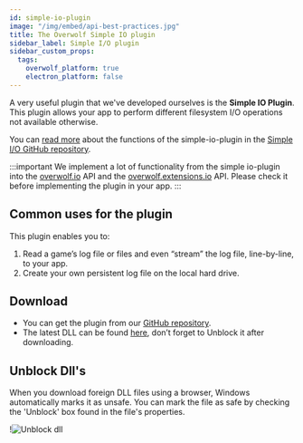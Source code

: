 ```yaml
---
id: simple-io-plugin
image: "/img/embed/api-best-practices.jpg"
title: The Overwolf Simple IO plugin
sidebar_label: Simple I/O plugin
sidebar_custom_props:
  tags:
    overwolf_platform: true
    electron_platform: false
---
```



A very useful plugin that we've developed ourselves is the **Simple IO Plugin**. This plugin allows your app to perform different filesystem I/O operations not available otherwise.

You can [read  more](https://github.com/overwolf/overwolf-plugins/blob/master/plugins/simple-io-plugin/README.md) about the functions of the simple-io-plugin in the [Simple I/O GitHub repository](https://github.com/overwolf/overwolf-plugins/tree/master/plugins/simple-io-plugin).

:::important
We implement a lot of functionality from the simple io-plugin into the [overwolf.io](/api/io) API and the [overwolf.extensions.io](/api/extensions/io) API. Please check it before implementing the plugin in your app.
:::

## Common uses for the plugin

This plugin enables you to:

1. Read a game’s log file or files and even “stream” the log file, line-by-line, to your app.
2. Create your own persistent log file on the local hard drive.

## Download

* You can get the plugin from our [GitHub repository](https://github.com/overwolf/overwolf-plugins/tree/master/plugins/simple-io-plugin).
* The latest DLL can be found [here](https://github.com/overwolf/overwolf-plugins/tree/master/dist), don’t forget to Unblock it after downloading.

## Unblock Dll's

When you download foreign DLL files using a browser, Windows automatically marks it as unsafe. You can mark the file as safe by checking the 'Unblock' box found in the file's properties.

!![Unblock dll](/assets/unblock_dll.jpg)
